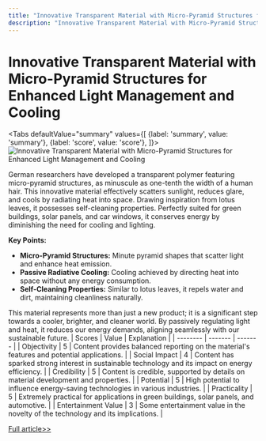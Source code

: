 ```yaml
---
title: "Innovative Transparent Material with Micro-Pyramid Structures for Enhanced Light Management and Cooling"
description: "Innovative Transparent Material with Micro-Pyramid Structures for Enhanced Light Management and Cooling"
---
```



# Innovative Transparent Material with Micro-Pyramid Structures for Enhanced Light Management and Cooling


<Tabs
	defaultValue="summary"
	values={[
	{label: 'summary', value: 'summary'},
	{label: 'score', value: 'score'},
]}>
<TabItem value="summary">
<img
  src="https://image.informedainews.com/2024/06/06/To-6pR-1717676063-0.jpg"
  alt="Innovative Transparent Material with Micro-Pyramid Structures for Enhanced Light Management and Cooling"
/>



German researchers have developed a transparent polymer featuring micro-pyramid structures, as minuscule as one-tenth the width of a human hair. This innovative material effectively scatters sunlight, reduces glare, and cools by radiating heat into space. Drawing inspiration from lotus leaves, it possesses self-cleaning properties. Perfectly suited for green buildings, solar panels, and car windows, it conserves energy by diminishing the need for cooling and lighting.

**Key Points:**
- **Micro-Pyramid Structures:** Minute pyramid shapes that scatter light and enhance heat emission.
- **Passive Radiative Cooling:** Cooling achieved by directing heat into space without any energy consumption.
- **Self-Cleaning Properties:** Similar to lotus leaves, it repels water and dirt, maintaining cleanliness naturally.

This material represents more than just a new product; it is a significant step towards a cooler, brighter, and cleaner world. By passively regulating light and heat, it reduces our energy demands, aligning seamlessly with our sustainable future.
</TabItem>
<TabItem value="score">
	| Scores     | Value   | Explanation |
	| -------- | ------- | ------- |
	| Objectivity  | 5    | Content provides balanced reporting on the material's features and potential applications.    |
	| Social Impact | 4     | Content has sparked strong interest in sustainable technology and its impact on energy efficiency.    |
	| Credibility    | 5    | Content is credible, supported by details on material development and properties.    |
	| Potential    | 5    | High potential to influence energy-saving technologies in various industries.    |
	| Practicality    | 5    | Extremely practical for applications in green buildings, solar panels, and automotive.    |
	| Entertainment Value    | 3    | Some entertainment value in the novelty of the technology and its implications.    |
</TabItem>
</Tabs>

[Full article>>](https://www.mittrchina.com/news/detail/13383)
